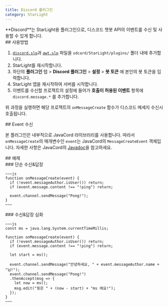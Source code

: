 ```yaml
---
title: Discord 플러그인
category: StarLight
---
```


<Section>
  **Discord**는 StarLight용 플러그인으로, 디스코드 챗봇 API의 이벤트를 수신 및 사용할 수 있게 합니다.
</Section>
<Section>
  ## 사용방법

  1. [`discord.slp`](https://drive.google.com/file/d/1Q_eEmqehX7Rk7xGCgzT1TIqUDRJdgNyJ/view?usp=drive_link)과
  [`awt.slp`](https://drive.google.com/file/d/16XpEZ335X1_mDWA0CbQRpXXHtrFp4Jqe/view?usp=drive_link) 파일을
  `sdcard/StarLight/plugins/` 폴더 내에 추가합니다.
  2. StarLight를 재시작합니다.
  3. 하단의 **플러그인** 탭 > **Discord 플러그인** > **설정** > **봇 토큰** 에 본인의 봇 토큰을 입력합니다.
  4. StarLight 앱을 재시작하여 서버를 시작합니다.
  5. 이벤트를 수신할 프로젝트의 설정에 들어가 **호출이 허용된 이벤트** 항목에 `discord.message.*` 를 추가합니다.

  위 과정을 실행하면 해당 프로젝트의 `onMessageCreate` 함수가 디스코드 메세지 수신시 호출됩니다.
</Section>
<Section>
  ## Event 수신

  본 플러그인은 내부적으로 JavaCord 라이브러리를 사용합니다. 따라서 `onMessageCreate`의 매개변수인 `event`는 JavaCord의 `MessageCreateEvent` 객체입니다.
  자세한 사항은 JavaCord의
  [Javadoc](https://javadoc.io/doc/org.javacord/javacord-api/latest/org/javacord/api/event/message/MessageCreateEvent.html)을
  참고하세요.
</Section>
<Section>
  ## 예제

  <Section>
    ### 단순 수신&답장

    ~~~js
    function onMessageCreate(event) {
      if (!event.messageAuthor.isUser()) return;
      if (event.message.content !== "!ping") return;

      event.channel.sendMessage("Pong!");
    }
    ~~~
  </Section>
  <Section>
    ### 수신&답장 심화

    ~~~js
    const ms = java.lang.System.currentTimeMillis;

    function onMessageCreate(event) {
      if (!event.messageAuthor.isUser()) return;
      if (event.message.content !== "!ping") return;

      let start = ms();

      event.channel.sendMessage("안녕하세요, " + event.messageAuthor.name + "님!");
      event.channel.sendMessage("Pong!")
      .thenAccept(msg => {
        let now = ms();
        msg.edit("핑은 " + (now - start) + "ms 에요!");
      });
    }
    ~~~
  </Section>
</Section>